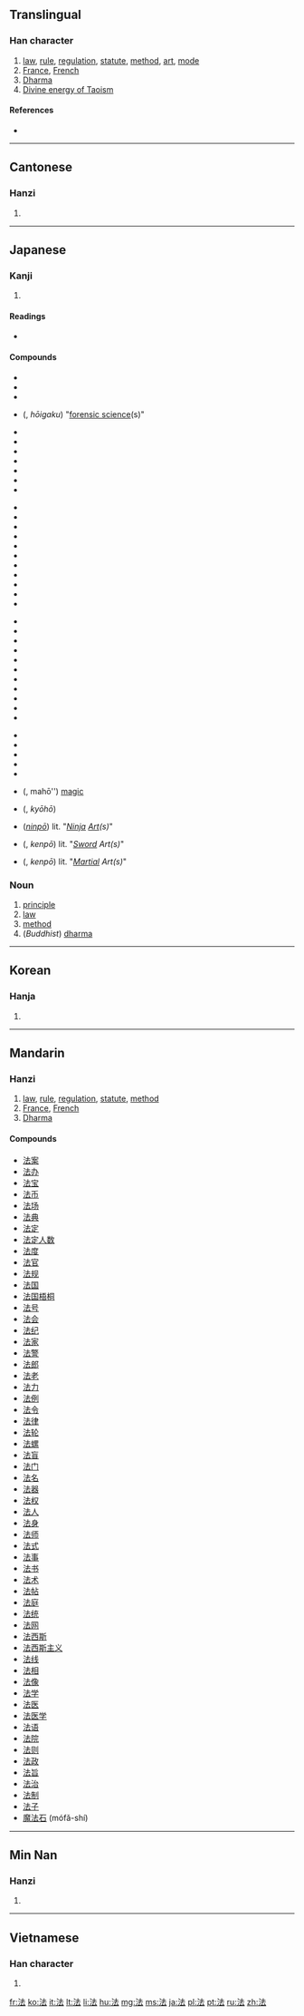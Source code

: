 {{also|灋}}
==Translingual==

===Han character===
{{Han char|rn=85|rad=水|as=05|sn=8|four=3413<sub>1</sub>|canj=水土戈 (EGI)|ids=⿰[[氵]][[去]]}}

# [[law]], [[rule]], [[regulation]], [[statute]], [[method]], [[art]], [[mode]]
# [[France]], [[French]]
# [[Dharma]]
# [[Divine energy of Taoism]]

====References====
* {{Han ref|kx=0616.110|dkj=17290|dj=1010.020|hdz=31579.040|uh=6CD5|ud=27861|bh=AA6B|bd=43627}}

----

==Cantonese==

===Hanzi===
{{yue-hanzi|jyut=|y=faat3}}

# {{defn|lang=yue|sort=水05}}

----

==Japanese==

===Kanji===
{{ja-kanji|grade=4|rs=水05}}

# {{defn|lang=ja|sort=水05}}

====Readings====
* {{ja-readings|on={{l|ja|ほう}} (hō), {{l|ja|はっ}} (hat), {{l|ja|ほっ}} (hot)|kun={{l|ja|のり}} (nori), {{l|ja|おきて}} (okite), {{l|ja|のっとる}} (nottoru)}}

====Compounds====
{{top4}}
* {{l|ja|法案}}
* {{l|ja|法印}}
* {{l|ja|法衣}}
* {{l|ja|法医学}} ({{l|ja|ほういがく}}, ''hōigaku'') "[[forensic science]](s)"
* {{l|ja|法王}}
* {{l|ja|法皇}}
* {{l|ja|法外}}
* {{l|ja|法学}}
* {{l|ja|法規}}
* {{l|ja|法事}}
* {{l|ja|法術}}
{{mid4}}
* {{l|ja|法人}}
* {{l|ja|法則}}
* {{l|ja|法定}}
* {{l|ja|法廷}}
* {{l|ja|法典}}
* {{l|ja|法度}}
* {{l|ja|法要}}
* {{l|ja|法螺}}
* {{l|ja|法力}}
* {{l|ja|法律}}
* {{l|ja|法輪}}
{{mid4}}
* {{l|ja|加法}}
* {{l|ja|家法}}
* {{l|ja|減法}}
* {{l|ja|憲法}}
* {{l|ja|刑法}}
* {{l|ja|公法}}
* {{l|ja|国法}}
* {{l|ja|国際法}}
* {{l|ja|司法}}
* {{l|ja|私法}}
* {{l|ja|呪法}}
{{mid4}}
* {{l|ja|除法}}
* {{l|ja|商法}}
* {{l|ja|乗法}}
* {{l|ja|定法}}
* {{l|ja|民法}}
* {{l|ja|魔法}} ({{l|ja|まほう}}, mahō'') [[magic]]
* {{l|ja|教法}} ({{l|ja|きょうほう}}, ''kyōhō'')
* {{l|ja|忍法}} (''[[ninpō]]'') lit. "''[[ninja|Ninja]] [[art|Art]](s)''"
* {{l|ja|剣法}} ({{l|ja|けんぽう}}, ''kenpō'') lit. "''[[sword|Sword]] Art(s)''"
* {{l|ja|拳法}} ({{l|ja|けんぽう}}, ''kenpō'') lit. "''[[martial|Martial]] Art(s)''"
{{bottom}}

===Noun===
{{ja-noun|k|hira=ほう|rom=hō}}

# [[principle]]
# [[law]]
# [[method]]
# (''Buddhist'') [[dharma]]

----

==Korean==

===Hanja===
{{ko-hanja|hangeul=[[법]]|eumhun=|rv=beop|mr=pŏp|y=pep}}

# {{defn|lang=ko|sort=水05}}

----

==Mandarin==

===Hanzi===
{{cmn-hanzi|pin=[[fǎ]] ([[fa3]]), [[liǔ]] ([[liu3]]), [[máo]] ([[mao2]])|wg=fa<sup>3</sup>, liu<sup>3</sup>, mao<sup>2</sup>}}

# [[law]], [[rule]], [[regulation]], [[statute]], [[method]]
# [[France]], [[French]]
# [[Dharma]]

====Compounds====
* [[法案]]
* [[法办]]
* [[法宝]]
* [[法币]]
* [[法场]]
* [[法典]]
* [[法定]]
* [[法定人数]]
* [[法度]]
* [[法官]]
* [[法规]]
* [[法国]]
* [[法国梧桐]]
* [[法号]]
* [[法会]]
* [[法纪]]
* [[法家]]
* [[法警]]
* [[法郎]]
* [[法老]]
* [[法力]]
* [[法例]]
* [[法令]]
* [[法律]]
* [[法轮]]
* [[法螺]]
* [[法盲]]
* [[法门]]
* [[法名]]
* [[法器]]
* [[法权]]
* [[法人]]
* [[法身]]
* [[法师]]
* [[法式]]
* [[法事]]
* [[法书]]
* [[法术]]
* [[法帖]]
* [[法庭]]
* [[法统]]
* [[法网]]
* [[法西斯]]
* [[法西斯主义]]
* [[法线]]
* [[法相]]
* [[法像]]
* [[法学]]
* [[法医]]
* [[法医学]]
* [[法语]]
* [[法院]]
* [[法则]]
* [[法政]]
* [[法旨]]
* [[法治]]
* [[法制]]
* [[法子]]
* [[魔法石]] (mófǎ-shí)

----

==Min Nan==

===Hanzi===
{{nan-hanzi|poj=hoat}}

# {{defn|lang=nan}}

----

==Vietnamese==

===Han character===
{{vi-hantu|[[pháp]], [[phấp]], [[phép]], [[phăm]], [[phắp]]|rs=水05}}

# {{defn|lang=vi|sort=水05}}

[[fr:法]]
[[ko:法]]
[[it:法]]
[[lt:法]]
[[li:法]]
[[hu:法]]
[[mg:法]]
[[ms:法]]
[[ja:法]]
[[pl:法]]
[[pt:法]]
[[ru:法]]
[[zh:法]]